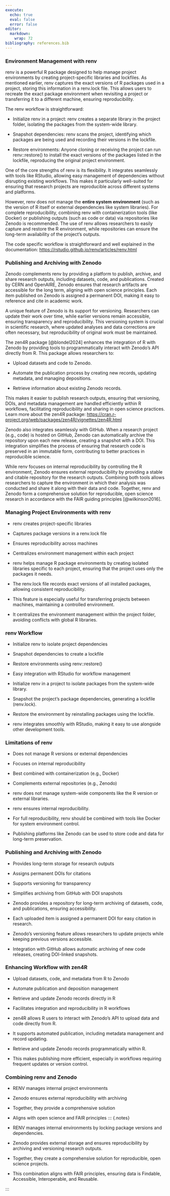 ```yaml
---
execute:
  echo: true
  eval: false
  error: false
editor: 
  markdown: 
    wrap: 72
bibliography: references.bib
---
```



<!-- Web content -->

::: {.content-hidden when-format="revealjs"}
### Environment Management with renv

renv is a powerful R package designed to help manage project
environments by creating project-specific libraries and lockfiles. As
mentioned earlier, renv captures the exact versions of R packages used
in a project, storing this information in a renv.lock file. This allows
users to recreate the exact package environment when revisiting a
project or transferring it to a different machine, ensuring
reproducibility.

The renv workflow is straightforward:

-   Initialize renv in a project: renv creates a separate library in the
    project folder, isolating the packages from the system-wide library.

-   Snapshot dependencies: renv scans the project, identifying which
    packages are being used and recording their versions in the
    lockfile.

-   Restore environments: Anyone cloning or receiving the project can
    run renv::restore() to install the exact versions of the packages
    listed in the lockfile, reproducing the original project
    environment.

One of the core strengths of renv is its flexibility. It integrates
seamlessly with tools like RStudio, allowing easy management of
dependencies without disrupting existing workflows. This makes it
particularly well-suited for ensuring that research projects are
reproducible across different systems and platforms.

However, renv does not manage the **entire system environment** (such as
the version of R itself or external dependencies like system libraries).
For complete reproducibility, combining renv with containerization tools
(like Docker) or publishing outputs (such as code or data) via
repositories like Zenodo is recommended. The use of renv allows
researchers to easily capture and restore the R environment, while
repositories can ensure the long-term availability of the project’s
outputs.

The code specific workflow is straightforward and well explained in the
documentation: <https://rstudio.github.io/renv/articles/renv.html>

### Publishing and Archiving with Zenodo

Zenodo complements renv by providing a platform to publish, archive, and
share research outputs, including datasets, code, and publications.
Created by CERN and OpenAIRE, Zenodo ensures that research artifacts are
accessible for the long term, aligning with open science principles.
Each item published on Zenodo is assigned a permanent DOI, making it
easy to reference and cite in academic work.

A unique feature of Zenodo is its support for versioning. Researchers
can update their work over time, while earlier versions remain
accessible, ensuring transparency and reproducibility. This versioning
system is crucial in scientific research, where updated analyses and
data corrections are often necessary, but reproducibility of original
work must be maintained.

The zen4R package [@blondel2024] enhances the integration of R with
Zenodo by providing tools to programmatically interact with Zenodo’s API
directly from R. This package allows researchers to:

-   Upload datasets and code to Zenodo.

-   Automate the publication process by creating new records, updating
    metadata, and managing depositions.

-   Retrieve information about existing Zenodo records.

This makes it easier to publish research outputs, ensuring that
versioning, DOIs, and metadata management are handled efficiently within
R workflows, facilitating reproducibility and sharing in open science
practices. Learn more about the zen4R package:
<https://cran.r-project.org/web/packages/zen4R/vignettes/zen4R.html>

Zenodo also integrates seamlessly with GitHub. When a research project
(e.g., code) is hosted on GitHub, Zenodo can automatically archive the
repository upon each new release, creating a snapshot with a DOI. This
integration simplifies the process of ensuring that research code is
preserved in an immutable form, contributing to better practices in
reproducible science.

While renv focuses on internal reproducibility by controlling the R
environment, Zenodo ensures external reproducibility by providing a
stable and citable repository for the research outputs. Combining both
tools allows researchers to capture the environment in which their
analysis was conducted and share it along with their data and code.
Together, renv and Zenodo form a comprehensive solution for
reproducible, open science research in accordance with the FAIR guiding
principles [@wilkinson2016].
:::

<!-- Presentation content -->

::: {.content-visible when-format="revealjs"}
### Managing Project Environments with renv

-   renv creates project-specific libraries

-   Captures package versions in a renv.lock file

-   Ensures reproducibility across machines

-   Centralizes environment management within each project

::: {.notes}
-   renv helps manage R package environments by creating isolated libraries specific to each project, ensuring that the project uses only the packages it needs.

-   The renv.lock file records exact versions of all installed packages, allowing consistent reproducibility.

-   This feature is especially useful for transferring projects between machines, maintaining a controlled environment.

-   It centralizes the environment management within the project folder, avoiding conflicts with global R libraries.
:::
### renv Workflow

-   Initialize renv to isolate project dependencies

-   Snapshot dependencies to create a lockfile

-   Restore environments using renv::restore()

-   Easy integration with RStudio for workflow management

::: {.notes}
-   Initialize renv in a project to isolate packages from the system-wide library.

-   Snapshot the project’s package dependencies, generating a lockfile (renv.lock).

-   Restore the environment by reinstalling packages using the lockfile.

-   renv integrates smoothly with RStudio, making it easy to use alongside other development tools.
:::
### Limitations of renv

-   Does not manage R versions or external dependencies

-   Focuses on internal reproducibility

-   Best combined with containerization (e.g., Docker)

-   Complements external repositories (e.g., Zenodo)

::: {.notes}
-   renv does not manage system-wide components like the R version or external libraries.

-   renv ensures internal reproducibility.

-   For full reproducibility, renv should be combined with tools like Docker for system environment control.

-   Publishing platforms like Zenodo can be used to store code and data for long-term preservation.
:::
### Publishing and Archiving with Zenodo

-   Provides long-term storage for research outputs

-   Assigns permanent DOIs for citations

-   Supports versioning for transparency

-   Simplifies archiving from GitHub with DOI snapshots

::: {.notes}
-   Zenodo provides a repository for long-term archiving of datasets, code, and publications, ensuring accessibility.

-   Each uploaded item is assigned a permanent DOI for easy citation in research.

-   Zenodo’s versioning feature allows researchers to update projects while keeping previous versions accessible.

-   Integration with GitHub allows automatic archiving of new code releases, creating DOI-linked snapshots.
:::
### Enhancing Workflow with zen4R

-   Upload datasets, code, and metadata from R to Zenodo

-   Automate publication and deposition management

-   Retrieve and update Zenodo records directly in R

-   Facilitates integration and reproducibility in R workflows

::: {.notes}
-   zen4R allows R users to interact with Zenodo’s API to upload data and code directly from R.

-   It supports automated publication, including metadata management and record updating.

-   Retrieve and update Zenodo records programmatically within R.

-   This makes publishing more efficient, especially in workflows requiring frequent updates or version control.
:::
### Combining renv and Zenodo

-   RENV manages internal project environments

-   Zenodo ensures external reproducibility with archiving

-   Together, they provide a comprehensive solution

-   Aligns with open science and FAIR principles
::: {.notes}
-   RENV manages internal environments by locking package versions and dependencies.

-   Zenodo provides external storage and ensures reproducibility by archiving and versioning research outputs.

-   Together, they create a comprehensive solution for reproducible, open science projects.

-   This combination aligns with FAIR principles, ensuring data is Findable, Accessible, Interoperable, and Reusable.
:::
:::
